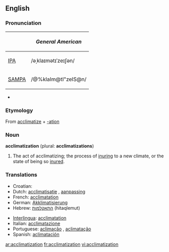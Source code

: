 {{wikipedia}}
==English==

===Pronunciation===
{| border=1 cellpadding=5
! !! ''General American''
|-
| [[w:IPA|IPA]] || /əˌklaɪmətɪˈzeɪʃən/
|-
| [[w:SAMPA|SAMPA]] || /@%klaIm@tI"zeIS@n/
|}
*{{audio|en-us-acclimatization.ogg|Audio (US)}}

===Etymology===
From [[acclimatize]] + [[-ation]]

===Noun===
'''acclimatization''' (plural: '''acclimatizations''')

# The act of acclimatizing; the process of [[inuring]] to a new climate, or the state of being so [[inure]]d.

===Translations===
{{rfc-level|Translations at L3+ (AutoFormat would have corrected level of Translations)}}
{{top}}
*Croatian: {{t|hr|aklimatizacija|f}}
*Dutch: [[acclimatisatie]] {{f}}, [[aanpassing]] {{f}}
*French: [[acclimatation]] {{f}}
*German: [[Akklimatisierung]] {{f}}
*Hebrew: [[התאקלמות]] (hitaqlemut)
{{mid}}
*[[Interlingua]]: [[acclimatation]]
*Italian: [[acclimatazione]] {{f}}
*Portuguese: [[aclimação]] {{f}}, [[aclimatação]] {{f}}
*Spanish: [[aclimatación]] {{f}}
{{bottom}}

[[ar:acclimatization]]
[[fr:acclimatization]]
[[vi:acclimatization]]